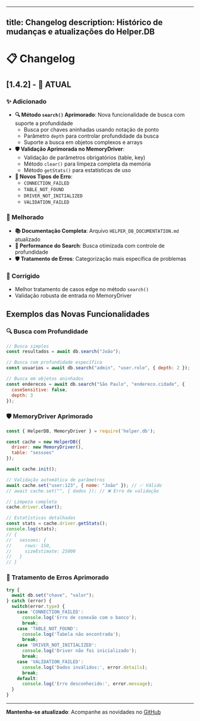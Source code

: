 
---
title: Changelog
description: Histórico de mudanças e atualizações do Helper.DB
---

# 📋 Changelog

## [1.4.2] - 🚀 **ATUAL**

### ✨ Adicionado
- **🔍 Método `search()` Aprimorado**: Nova funcionalidade de busca com suporte a profundidade
  - Busca por chaves aninhadas usando notação de ponto
  - Parâmetro `depth` para controlar profundidade da busca
  - Suporte a busca em objetos complexos e arrays
- **🛡️ Validação Aprimorada no MemoryDriver**:
  - Validação de parâmetros obrigatórios (table, key)
  - Método `clear()` para limpeza completa da memória
  - Método `getStats()` para estatísticas de uso
- **🔧 Novos Tipos de Erro**:
  - `CONNECTION_FAILED`
  - `TABLE_NOT_FOUND` 
  - `DRIVER_NOT_INITIALIZED`
  - `VALIDATION_FAILED`

### 🔧 Melhorado
- **📚 Documentação Completa**: Arquivo `HELPER_DB_DOCUMENTATION.md` atualizado
- **🎯 Performance do Search**: Busca otimizada com controle de profundidade
- **🛡️ Tratamento de Erros**: Categorização mais específica de problemas

### 🐛 Corrigido
- Melhor tratamento de casos edge no método `search()`
- Validação robusta de entrada no MemoryDriver

## Exemplos das Novas Funcionalidades

### 🔍 Busca com Profundidade

```javascript
// Busca simples
const resultados = await db.search("João");

// Busca com profundidade específica
const usuarios = await db.search("admin", "user.role", { depth: 2 });

// Busca em objetos aninhados
const enderecos = await db.search("São Paulo", "endereco.cidade", {
  caseSensitive: false,
  depth: 3
});
```

### 🛡️ MemoryDriver Aprimorado

```javascript
const { HelperDB, MemoryDriver } = require('helper.db');

const cache = new HelperDB({ 
  driver: new MemoryDriver(),
  table: "sessoes"
});

await cache.init();

// Validação automática de parâmetros
await cache.set("user:123", { nome: "João" }); // ✅ Válido
// await cache.set("", { dados }); // ❌ Erro de validação

// Limpeza completa
cache.driver.clear();

// Estatísticas detalhadas
const stats = cache.driver.getStats();
console.log(stats);
// {
//   sessoes: {
//     rows: 150,
//     sizeEstimate: 25000
//   }
// }
```

### 🔧 Tratamento de Erros Aprimorado

```javascript
try {
  await db.set("chave", "valor");
} catch (error) {
  switch(error.type) {
    case 'CONNECTION_FAILED':
      console.log('Erro de conexão com o banco');
      break;
    case 'TABLE_NOT_FOUND':
      console.log('Tabela não encontrada');
      break;
    case 'DRIVER_NOT_INITIALIZED':
      console.log('Driver não foi inicializado');
      break;
    case 'VALIDATION_FAILED':
      console.log('Dados inválidos:', error.details);
      break;
    default:
      console.log('Erro desconhecido:', error.message);
  }
}
```

---

**Mantenha-se atualizado**: Acompanhe as novidades no [GitHub](https://github.com/Lucas46521/Helper.db)
